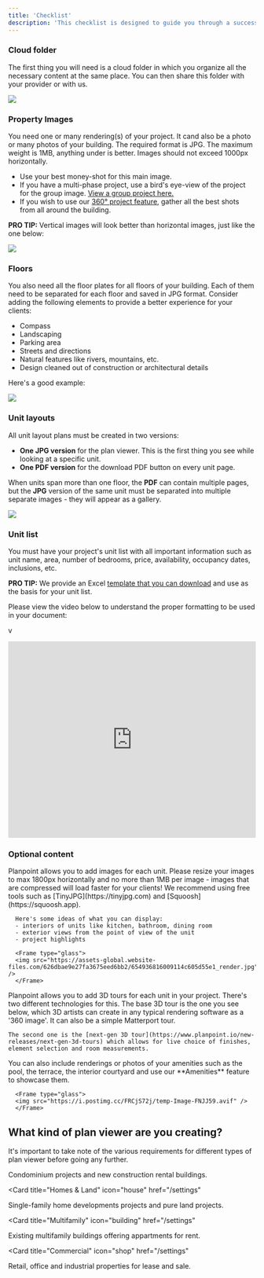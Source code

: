 ```yaml
---
title: 'Checklist'
description: 'This checklist is designed to guide you through a successful Planpoint launch, from planning and preparation to execution.'
---
```


### Cloud folder

The first thing you will need is a cloud folder in which you organize all the necessary content at the same place. You can then share this folder with your provider or with us.

<Frame caption="Some of the most popular apps used are Dropbox, Google Drive and OneDrive">
  <img src="https://i.postimg.cc/3x558gHs/temp-Image8-IUTlr.avif" />
</Frame>

### Property Images

You need one or many rendering(s) of your project. It cand also be a photo or many photos of your building. The required format is JPG. The maximum weight is 1MB, anything under is better. Images should not exceed 1000px horizontally.

- Use your best money-shot for this main image.
- If you have a multi-phase project, use a bird's eye-view of the project for the group image. [View a group project here.](https://www.planpoint.io/types/rentals)
- If you wish to use our [360° project feature](https://www.planpoint.io/new-releases/360-project), gather all the best shots from all around the building.

<Tip>**PRO TIP:** Vertical images will look better than horizontal images, just like the one below:</Tip>

<Frame type="glass">
  <img src="https://assets-global.website-files.com/626dbae9e27fa3675eed6bb2/65492ef074d061dcf91f10ff_StepA1.jpg" />
</Frame>

### Floors

You also need all the floor plates for all floors of your building. Each of them need to be separated for each floor and saved in JPG format. Consider adding the following elements to provide a better experience for your clients:

- Compass
- Landscaping
- Parking area
- Streets and directions
- Natural features like rivers, mountains, etc.
- Design cleaned out of construction or architectural details

Here's a good example: 

<Frame type="glass">
  <img src="https://assets-global.website-files.com/626dbae9e27fa3675eed6bb2/62a55bd6cc39b9224088b10f_How-B.jpg" />
</Frame>

### Unit layouts

All unit layout plans must be created in two versions: 

- **One JPG version** for the plan viewer. This is the first thing you see while looking at a specific unit.
- **One PDF version** for the download PDF button on every unit page.

<Info>When units span more than one floor, the **PDF** can contain multiple pages, but the **JPG** version of the same unit must be separated into multiple separate images - they will appear as a gallery.</Info>

<Frame type="glass">
  <img src="https://assets-global.website-files.com/626dbae9e27fa3675eed6bb2/654932279cca1c61f0f37ff5_StepC1-p-3200.jpg" />
</Frame>

### Unit list

You must have your project's unit list with all important information such as unit name, area, number of bedrooms, price, availability, occupancy dates, inclusions, etc.

<Tip>**PRO TIP:** We provide an Excel [template that you can download](https://app.planpoint.io/assets/template.xlsx) and use as the basis for your unit list.</Tip>

Please view the video below to understand the proper formatting to be used in your document:

v

<iframe src="https://fast.wistia.net/embed/iframe/dnx96aqq7s?seo=false&videoFoam=true" title="CSV file import Video" allow="autoplay; fullscreen" allowtransparency="true" frameborder="0" scrolling="no" class="wistia_embed" name="wistia_embed" msallowfullscreen width="100%" height="400px"></iframe>

### Optional content

<AccordionGroup>
  <Accordion title="Interior renderings and images" icon="image">
      Planpoint allows you to add images for each unit. Please resize your images to max 1800px horizontally and no more than 1MB per image - images that are compressed will load faster for your clients! We recommend using free tools such as [TinyJPG](https://tinyjpg.com) and [Squoosh](https://squoosh.app).

      Here's some ideas of what you can display:
      - interiors of units like kitchen, bathroom, dining room
      - exterior views from the point of view of the unit
      - project highlights

      <Frame type="glass">
      <img src="https://assets-global.website-files.com/626dbae9e27fa3675eed6bb2/654936816009114c605d55e1_render.jpg" />
      </Frame>

  </Accordion>

  <Accordion title="3D tours" icon="cube">
    Planpoint allows you to add 3D tours for each unit in your project. There's two different technologies for this. The base 3D tour is the one you see below, which 3D artists can create in any typical rendering software as a '360 image'. It can also be a simple Matterport tour.

    The second one is the [next-gen 3D tour](https://www.planpoint.io/new-releases/next-gen-3d-tours) which allows for live choice of finishes, element selection and room measurements.
    
  </Accordion>

  <Accordion title="Amenities" icon="water-ladder">
    You can also include renderings or photos of your amenities such as the pool, the terrace, the interior courtyard and use our **Amenities** feature to showcase them.

      <Frame type="glass">
      <img src="https://i.postimg.cc/FRCjS72j/temp-Image-FNJJ59.avif" />
      </Frame>
  </Accordion>
</AccordionGroup>


## What kind of plan viewer are you creating?

It's important to take note of the various requirements for different types of plan viewer before going any further.

<CardGroup>

<Card title="Condos & new appartments" icon="buildings"
  href="/settings">
  Condominium projects and new construction rental buildings.
</Card>

<Card
  title="Homes & Land"
  icon="house"
  href="/settings"
>
  Single-family home developments projects and pure land projects.
</Card>

<Card
  title="Multifamily"
  icon="building"
  href="/settings"
>
  Existing multifamily buildings offering appartments for rent.
</Card>

<Card
  title="Commercial"
  icon="shop"
  href="/settings"
>
  Retail, office and industrial properties for lease and sale.
</Card>

</CardGroup>
